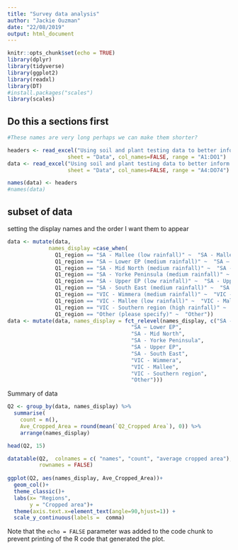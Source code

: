 ```yaml
---
title: "Survey data analysis"
author: "Jackie Ouzman"
date: "22/08/2019"
output: html_document
---
```


```r
knitr::opts_chunk$set(echo = TRUE)
library(dplyr)
library(tidyverse)
library(ggplot2)
library(readxl)
library(DT)
#install.packages("scales")
library(scales)
```

## Do this a sections first 


```r

#These names are very long perhaps we can make them shorter?

headers <- read_excel("Using soil and plant testing data to better inform nutrient management.xlsx", 
                   sheet = "Data", col_names=FALSE, range = "A1:DO1")
data <- read_excel("Using soil and plant testing data to better inform nutrient management.xlsx", 
                   sheet = "Data", col_names=FALSE, range = "A4:DO74")

names(data) <- headers
#names(data)


```

## subset of data

setting the display names and the order I want them to appear

```r
data <- mutate(data,
             names_display =case_when(
               Q1_region == "SA - Mallee (low rainfall)" ~  "SA - Mallee",
               Q1_region == "SA – Lower EP (medium rainfall)" ~  "SA – Lower EP",
               Q1_region == "SA - Mid North (medium rainfall)" ~  "SA - Mid North",
               Q1_region == "SA - Yorke Peninsula (medium rainfall)" ~  "SA - Yorke Peninsula",
               Q1_region == "SA - Upper EP (low rainfall)" ~  "SA - Upper EP",
               Q1_region == "SA - South East (medium rainfall)" ~  "SA - South East",
               Q1_region == "VIC - Wimmera (medium rainfall)" ~  "VIC - Wimmera",
               Q1_region == "VIC - Mallee (low rainfall)" ~  "VIC - Mallee",
               Q1_region == "VIC - Southern region (high rainfall)" ~  "VIC - Southern region",
               Q1_region == "Other (please specify)" ~  "Other"))
data <- mutate(data, names_display = fct_relevel(names_display, c("SA - Mallee", 
                                       "SA – Lower EP", 
                                       "SA - Mid North", 
                                       "SA - Yorke Peninsula", 
                                       "SA - Upper EP", 
                                       "SA - South East", 
                                       "VIC - Wimmera",
                                       "VIC - Mallee",
                                       "VIC - Southern region",
                                       "Other")))

```

Summary of data 
```r

Q2 <- group_by(data, names_display) %>% 
  summarise(
    count = n(),
    Ave_Cropped_Area = round(mean(`Q2_Cropped Area`), 0)) %>% 
    arrange(names_display)

head(Q2, 15)

datatable(Q2,  colnames = c( "names", "count", "average cropped area"),
          rownames = FALSE)
          
ggplot(Q2, aes(names_display, Ave_Cropped_Area))+
  geom_col()+
  theme_classic()+
  labs(x= "Regions",
       y = "Cropped area")+
  theme(axis.text.x=element_text(angle=90,hjust=1)) +
  scale_y_continuous(labels =  comma)

```

Note that the `echo = FALSE` parameter was added to the code chunk to prevent printing of the R code that generated the plot.
